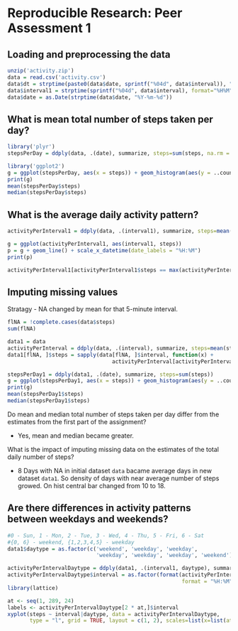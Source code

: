 Reproducible Research: Peer Assessment 1
========================================

## Loading and preprocessing the data
```r
unzip('activity.zip')
data = read.csv('activity.csv')
data$dt = strptime(paste0(data$date, sprintf("%04d", data$interval)), "%Y-%m-%d %H%M")
data$interval1 = strptime(sprintf("%04d", data$interval), format="%H%M", tz="UTC")
data$date = as.Date(strptime(data$date, "%Y-%m-%d"))
```

## What is mean total number of steps taken per day?
```r
library('plyr')
stepsPerDay = ddply(data, .(date), summarize, steps=sum(steps, na.rm = T))

library('ggplot2')
g = ggplot(stepsPerDay, aes(x = steps)) + geom_histogram(aes(y = ..count..), binwidth = 1000)
print(g)
mean(stepsPerDay$steps)
median(stepsPerDay$steps)
```


## What is the average daily activity pattern?
```r

activityPerInterval1 = ddply(data, .(interval1), summarize, steps=mean(steps, na.rm = T))

g = ggplot(activityPerInterval1, aes(interval1, steps))
p = g + geom_line() + scale_x_datetime(date_labels = "%H:%M")
print(p)

activityPerInterval1[activityPerInterval1$steps == max(activityPerInterval1$steps),]

```


## Imputing missing values

Stratagy - NA changed by mean for that 5-minute interval.

```r
flNA = !complete.cases(data$steps)
sum(flNA)

data1 = data
activityPerInterval = ddply(data, .(interval), summarize, steps=mean(steps, na.rm = T))
data1[flNA, ]$steps = sapply(data[flNA, ]$interval, function(x) +
                                 activityPerInterval[activityPerInterval$interval == x,]$steps)

stepsPerDay1 = ddply(data1, .(date), summarize, steps=sum(steps))
g = ggplot(stepsPerDay1, aes(x = steps)) + geom_histogram(aes(y = ..count..), binwidth = 1000)
print(g)
mean(stepsPerDay1$steps)
median(stepsPerDay1$steps)

```
Do mean and median total number of steps taken per day differ from the estimates from the first part of the assignment? 

- Yes, mean and median became greater.

What is the impact of imputing missing data on the estimates of the total daily number of steps?

- 8 Days with NA in initial dataset `data` bacame average days in new dataset `data1`.
  So density of days with near average number of steps growed. On hist central bar changed from 10 to 18.

## Are there differences in activity patterns between weekdays and weekends?
```r

#0 - Sun, 1 - Mon, 2 - Tue, 3 - Wed, 4 - Thu, 5 - Fri, 6 - Sat
#{0, 6} - weekend, {1,2,3,4,5} - weekday
data1$daytype = as.factor(c('weekend', 'weekday', 'weekday', 
                            'weekday', 'weekday', 'weekday', 'weekend')[data1$dt$wday + 1])

activityPerIntervalDaytype = ddply(data1, .(interval1, daytype), summarize, steps=mean(steps, na.rm = T))
activityPerIntervalDaytype$interval = as.factor(format(activityPerIntervalDaytype$interval1,
                                                       format = "%H:%M"))
library(lattice)

at <- seq(1, 289, 24)
labels <- activityPerIntervalDaytype[2 * at,]$interval
xyplot(steps ~ interval|daytype, data = activityPerIntervalDaytype, 
       type = "l", grid = TRUE, layout = c(1, 2), scales=list(x=list(at=at, labels=labels)))
```



